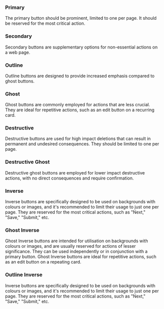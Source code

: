 
<ComponentStatus component="pie-button" />

<Meta of={ButtonStories} />

### Primary

The primary button should be prominent, limited to one per page. It should be reserved for the most critical action.

<Canvas of={ButtonStories.Primary} />


### Secondary

Secondary buttons are supplementary options for non-essential actions on a web page.

<Canvas of={ButtonStories.Secondary} />


### Outline

Outline buttons are designed to provide increased emphasis compared to ghost buttons.

<Canvas of={ButtonStories.Outline} />


### Ghost

Ghost buttons are commonly employed for actions that are less crucial. They are ideal for repetitive actions, such as an edit button on a recurring card.

<Canvas of={ButtonStories.Ghost} />


### Destructive

Destructive buttons are used for high impact deletions that can result in permanent and undesired consequences. They should be limited to one per page.

<Canvas of={ButtonStories.Destructive} />


### Destructive Ghost

Destructive ghost buttons are employed for lower impact destructive actions, with no direct consequences and require confirmation.

<Canvas of={ButtonStories.DestructiveGhost} />


### Inverse

Inverse buttons are specifically designed to be used on backgrounds with colours or images, and it's recommended to limit their usage to just one per page. They are reserved for the most critical actions, such as "Next," "Save," "Submit," etc.

<Canvas of={ButtonStories.Inverse} />


### Ghost Inverse

Ghost Inverse buttons are intended for utilisation on backgrounds with colours or images, and are usually reserved for actions of lesser significance. They can be used independently or in conjunction with a primary button. Ghost Inverse buttons are ideal for repetitive actions, such as an edit button on a repeating card.

<Canvas of={ButtonStories.GhostInverse} />


### Outline Inverse


Inverse buttons are specifically designed to be used on backgrounds with colours or images, and it's recommended to limit their usage to just one per page. They are reserved for the most critical actions, such as "Next," "Save," "Submit," etc.
<Canvas of={ButtonStories.OutlineInverse} />
